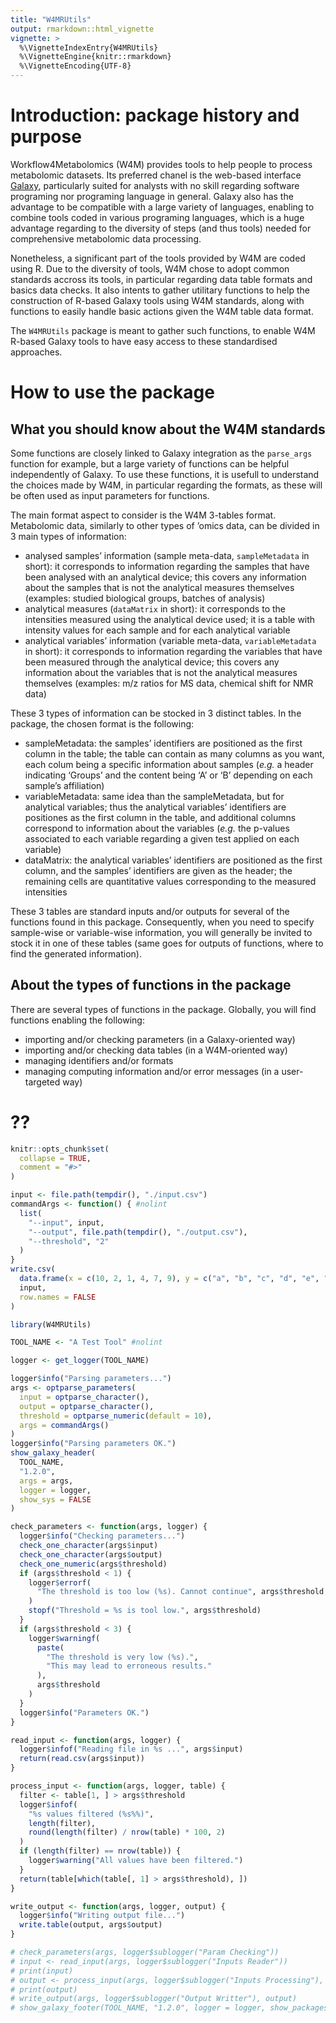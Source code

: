 ```yaml
---
title: "W4MRUtils"
output: rmarkdown::html_vignette
vignette: >
  %\VignetteIndexEntry{W4MRUtils}
  %\VignetteEngine{knitr::rmarkdown}
  %\VignetteEncoding{UTF-8}
---
```


# Introduction: package history and purpose

Workflow4Metabolomics (W4M) provides tools to help people to process metabolomic datasets.
Its preferred chanel is the web-based interface [Galaxy](https://galaxyproject.org/),
particularly suited for analysts with no skill regarding software programing nor programing language in general.
Galaxy also has the advantage to be compatible with a large variety of languages, enabling to combine
tools coded in various programing languages, which is a huge advantage regarding to the diversity of steps
(and thus tools) needed for comprehensive metabolomic data processing.

Nonetheless, a significant part of the tools provided by W4M are coded using R.
Due to the diversity of tools, W4M chose to adopt common standards accross its tools,
in particular regarding data table formats and basics data checks.
It also intents to gather utilitary functions to help the construction of R-based Galaxy tools using W4M standards,
along with functions to easily handle basic actions given the W4M table data format.

The `W4MRUtils` package is meant to gather such functions, to enable W4M R-based Galaxy tools to
have easy access to these standardised approaches.

# How to use the package

## What you should know about the W4M standards

Some functions are closely linked to Galaxy integration as the `parse_args` function for example,
but a large variety of functions can be helpful independently of Galaxy.
To use these functions, it is usefull to understand the choices made by W4M,
in particular regarding the formats, as these will be often used as input parameters for functions.

The main format aspect to consider is the W4M 3-tables format.
Metabolomic data, similarly to other types of 'omics data, can be divided in 3 main types of information:

- analysed samples' information (sample meta-data, `sampleMetadata` in short): it corresponds to information
regarding the samples that have been analysed with an analytical device; this covers any information about the samples
that is not the analytical measures themselves (examples: studied biological groups, batches of analysis)
- analytical measures (`dataMatrix` in short): it corresponds to the intensities measured
using the analytical device used; it is a table with intensity values for each sample and for each analytical variable
- analytical variables' information (variable meta-data, `variableMetadata` in short): it corresponds to
information regarding the variables that have been measured through the analytical device; this covers
any information about the variables that is not the analytical measures themselves (examples: m/z ratios for MS data,
chemical shift for NMR data)

These 3 types of information can be stocked in 3 distinct tables.
In the package, the chosen format is the following:

- sampleMetadata: the samples' identifiers are positioned as the first column in the table; the table can contain
as many columns as you want, each colum being a specific information about samples (*e.g.* a header indicating 'Groups'
and the content being 'A' or 'B' depending on each sample's affiliation)
- variableMetadata: same idea than the sampleMetadata, but for analytical variables; thus the analytical variables'
identifiers are positiones as the first column in the table, and additional columns correspond to information about
the variables (*e.g.* the p-values associated to each variable regarding a given test applied on each variable)
- dataMatrix: the analytical variables' identifiers are positioned as the first column, and the samples' identifiers
are given as the header; the remaining cells are quantitative values corresponding to the measured intensities

These 3 tables are standard inputs and/or outputs for several of the functions found in this package.
Consequently, when you need to specify sample-wise or variable-wise information, you will generally be invited to
stock it in one of these tables (same goes for outputs of functions, where to find the generated information).

## About the types of functions in the package

There are several types of functions in the package.
Globally, you will find functions enabling the following:

- importing and/or checking parameters (in a Galaxy-oriented way)
- importing and/or checking data tables (in a W4M-oriented way)
- managing identifiers and/or formats
- managing computing information and/or error messages (in a user-targeted way)



# ??

```r
knitr::opts_chunk$set(
  collapse = TRUE,
  comment = "#>"
)
```
```r

input <- file.path(tempdir(), "./input.csv")
commandArgs <- function() { #nolint
  list(
    "--input", input,
    "--output", file.path(tempdir(), "./output.csv"),
    "--threshold", "2"
  )
}
write.csv(
  data.frame(x = c(10, 2, 1, 4, 7, 9), y = c("a", "b", "c", "d", "e", "f")),
  input,
  row.names = FALSE
)
```

```r
library(W4MRUtils)

TOOL_NAME <- "A Test Tool" #nolint
```

```r
logger <- get_logger(TOOL_NAME)
```

```r
logger$info("Parsing parameters...")
args <- optparse_parameters(
  input = optparse_character(),
  output = optparse_character(),
  threshold = optparse_numeric(default = 10),
  args = commandArgs()
)
logger$info("Parsing parameters OK.")
show_galaxy_header(
  TOOL_NAME,
  "1.2.0",
  args = args,
  logger = logger,
  show_sys = FALSE
)
```

```r
check_parameters <- function(args, logger) {
  logger$info("Checking parameters...")
  check_one_character(args$input)
  check_one_character(args$output)
  check_one_numeric(args$threshold)
  if (args$threshold < 1) {
    logger$errorf(
      "The threshold is too low (%s). Cannot continue", args$threshold
    )
    stopf("Threshold = %s is tool low.", args$threshold)
  }
  if (args$threshold < 3) {
    logger$warningf(
      paste(
        "The threshold is very low (%s).",
        "This may lead to erroneous results."
      ),
      args$threshold
    )
  }
  logger$info("Parameters OK.")
}

read_input <- function(args, logger) {
  logger$infof("Reading file in %s ...", args$input)
  return(read.csv(args$input))
}

process_input <- function(args, logger, table) {
  filter <- table[1, ] > args$threshold
  logger$infof(
    "%s values filtered (%s%%)",
    length(filter),
    round(length(filter) / nrow(table) * 100, 2)
  )
  if (length(filter) == nrow(table)) {
    logger$warning("All values have been filtered.")
  }
  return(table[which(table[, 1] > args$threshold), ])
}

write_output <- function(args, logger, output) {
  logger$info("Writing output file...")
  write.table(output, args$output)
}

# check_parameters(args, logger$sublogger("Param Checking"))
# input <- read_input(args, logger$sublogger("Inputs Reader"))
# print(input)
# output <- process_input(args, logger$sublogger("Inputs Processing"), input)
# print(output)
# write_output(args, logger$sublogger("Output Writter"), output)
# show_galaxy_footer(TOOL_NAME, "1.2.0", logger = logger, show_packages = FALSE)
```
